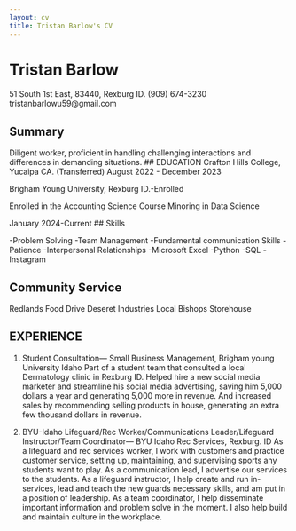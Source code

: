 ```yaml
---
layout: cv
title: Tristan Barlow's CV
---
```

# Tristan Barlow
51 South 1st East, 83440, Rexburg ID.
(909) 674-3230
tristanbarlowu59@gmail.com

## Summary
Diligent worker, proficient in handling challenging interactions and differences in demanding situations. 
## EDUCATION
Crafton Hills College, Yucaipa CA. (Transferred)
August 2022 - December 2023

Brigham Young University, Rexburg ID.-Enrolled

Enrolled in the Accounting Science Course Minoring in Data Science

January 2024-Current
## Skills

-Problem Solving
-Team Management
-Fundamental communication Skills
-Patience
-Interpersonal Relationships
-Microsoft Excel
-Python
-SQL
-Instagram 


## Community Service

Redlands Food Drive
Deseret Industries 
Local Bishops Storehouse


## EXPERIENCE
1. Student Consultation— Small Business Management, Brigham young University Idaho
Part of a student team that consulted a local Dermatology clinic in Rexburg ID. Helped hire a new social media marketer and streamline his social media advertising, saving him 5,000 dollars a year and generating 5,000 more in revenue. And increased sales by recommending selling products in house, generating an extra few thousand dollars in revenue.

2. BYU-Idaho Lifeguard/Rec Worker/Communications Leader/Lifeguard Instructor/Team Coordinator— BYU Idaho Rec Services, Rexburg. ID
As a lifeguard and rec services worker, I work with customers and practice customer service, setting up, maintaining, and supervising sports any students want to play. As a communication lead, I advertise our services to the students.  As a lifeguard instructor, I help create and run in-services, lead and teach the new guards necessary skills, and am put in a position of leadership. As a team coordinator, I help disseminate important information and problem solve in the moment. I also help build and maintain culture in the workplace.





<!-- ### Footer

Last updated: July 2025 -->
